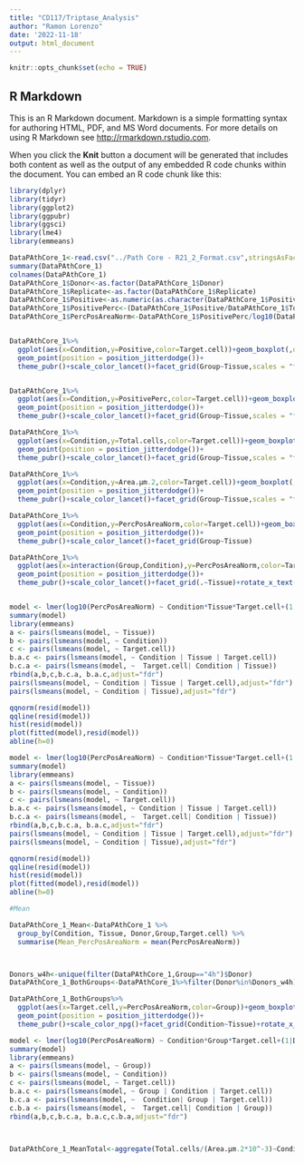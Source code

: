 ```yaml
---
title: "CD117/Triptase_Analysis"
author: "Ramon Lorenzo"
date: '2022-11-18'
output: html_document
---
```


```r
knitr::opts_chunk$set(echo = TRUE)
```

## R Markdown

This is an R Markdown document. Markdown is a simple formatting syntax for authoring HTML, PDF, and MS Word documents. For more details on using R Markdown see <http://rmarkdown.rstudio.com>.

When you click the **Knit** button a document will be generated that includes both content as well as the output of any embedded R code chunks within the document. You can embed an R code chunk like this:

```r
library(dplyr)
library(tidyr)
library(ggplot2)
library(ggpubr)
library(ggsci)
library(lme4)
library(emmeans)

DataPAthCore_1<-read.csv("../Path Core - R21_2_Format.csv",stringsAsFactors = T)
summary(DataPAthCore_1)
colnames(DataPAthCore_1)
DataPAthCore_1$Donor<-as.factor(DataPAthCore_1$Donor)
DataPAthCore_1$Replicate<-as.factor(DataPAthCore_1$Replicate)
DataPAthCore_1$Positive<-as.numeric(as.character(DataPAthCore_1$Positive))
DataPAthCore_1$PositivePerc<-(DataPAthCore_1$Positive/DataPAthCore_1$Total.cells)*100
DataPAthCore_1$PercPosAreaNorm<-DataPAthCore_1$PositivePerc/log10(DataPAthCore_1$Area.µm.2)


DataPAthCore_1%>%
  ggplot(aes(x=Condition,y=Positive,color=Target.cell))+geom_boxplot(,outlier.shape = NA)+
  geom_point(position = position_jitterdodge())+
  theme_pubr()+scale_color_lancet()+facet_grid(Group~Tissue,scales = "free")+rotate_x_text(90)


DataPAthCore_1%>%
  ggplot(aes(x=Condition,y=PositivePerc,color=Target.cell))+geom_boxplot(,outlier.shape = NA)+
  geom_point(position = position_jitterdodge())+
  theme_pubr()+scale_color_lancet()+facet_grid(Group~Tissue,scales = "free")+rotate_x_text(90)

DataPAthCore_1%>%
  ggplot(aes(x=Condition,y=Total.cells,color=Target.cell))+geom_boxplot(,outlier.shape = NA)+
  geom_point(position = position_jitterdodge())+
  theme_pubr()+scale_color_lancet()+facet_grid(Group~Tissue,scales = "free")+rotate_x_text(90)

DataPAthCore_1%>%
  ggplot(aes(x=Condition,y=Area.µm.2,color=Target.cell))+geom_boxplot(,outlier.shape = NA)+
  geom_point(position = position_jitterdodge())+
  theme_pubr()+scale_color_lancet()+facet_grid(Group~Tissue,scales = "free")+rotate_x_text(90)

DataPAthCore_1%>%
  ggplot(aes(x=Condition,y=PercPosAreaNorm,color=Target.cell))+geom_boxplot(,outlier.shape = NA)+
  geom_point(position = position_jitterdodge())+
  theme_pubr()+scale_color_lancet()+facet_grid(Group~Tissue)

DataPAthCore_1%>%
  ggplot(aes(x=interaction(Group,Condition),y=PercPosAreaNorm,color=Target.cell))+geom_boxplot(,outlier.shape = NA)+
  geom_point(position = position_jitterdodge())+
  theme_pubr()+scale_color_lancet()+facet_grid(.~Tissue)+rotate_x_text(45)


model <- lmer(log10(PercPosAreaNorm) ~ Condition*Tissue*Target.cell+(1|Donor), DataPAthCore_1%>%filter(Tissue!="Foreskin"&Group=="Non-infected"))
summary(model)
library(emmeans)
a <- pairs(lsmeans(model, ~ Tissue))
b <- pairs(lsmeans(model, ~ Condition))
c <- pairs(lsmeans(model, ~ Target.cell))
b.a.c <- pairs(lsmeans(model, ~ Condition | Tissue | Target.cell))
b.c.a <- pairs(lsmeans(model, ~  Target.cell| Condition | Tissue))
rbind(a,b,c,b.c.a, b.a.c,adjust="fdr")
pairs(lsmeans(model, ~ Condition | Tissue | Target.cell),adjust="fdr")
pairs(lsmeans(model, ~ Condition | Tissue),adjust="fdr")

qqnorm(resid(model))
qqline(resid(model))
hist(resid(model))
plot(fitted(model),resid(model))
abline(h=0)

model <- lmer(log10(PercPosAreaNorm) ~ Condition*Tissue*Target.cell+(1|Donor), DataPAthCore_1%>%filter(Tissue!="Foreskin"&Group=="4h"))
summary(model)
library(emmeans)
a <- pairs(lsmeans(model, ~ Tissue))
b <- pairs(lsmeans(model, ~ Condition))
c <- pairs(lsmeans(model, ~ Target.cell))
b.a.c <- pairs(lsmeans(model, ~ Condition | Tissue | Target.cell))
b.c.a <- pairs(lsmeans(model, ~  Target.cell| Condition | Tissue))
rbind(a,b,c,b.c.a, b.a.c,adjust="fdr")
pairs(lsmeans(model, ~ Condition | Tissue | Target.cell),adjust="fdr")
pairs(lsmeans(model, ~ Condition | Tissue),adjust="fdr")

qqnorm(resid(model))
qqline(resid(model))
hist(resid(model))
plot(fitted(model),resid(model))
abline(h=0)

#Mean

DataPAthCore_1_Mean<-DataPAthCore_1 %>%
  group_by(Condition, Tissue, Donor,Group,Target.cell) %>%
  summarise(Mean_PercPosAreaNorm = mean(PercPosAreaNorm)) 



Donors_w4h<-unique(filter(DataPAthCore_1,Group=="4h")$Donor)
DataPAthCore_1_BothGroups<-DataPAthCore_1%>%filter(Donor%in%Donors_w4h)

DataPAthCore_1_BothGroups%>%
  ggplot(aes(x=Target.cell,y=PercPosAreaNorm,color=Group))+geom_boxplot(,outlier.shape = NA)+
  geom_point(position = position_jitterdodge())+
  theme_pubr()+scale_color_npg()+facet_grid(Condition~Tissue)+rotate_x_text(45)

model <- lmer(log10(PercPosAreaNorm) ~ Condition*Group*Target.cell+(1|Donor), DataPAthCore_1_BothGroups%>%filter(Tissue=="Glans"))
summary(model)
library(emmeans)
a <- pairs(lsmeans(model, ~ Group))
b <- pairs(lsmeans(model, ~ Condition))
c <- pairs(lsmeans(model, ~ Target.cell))
b.a.c <- pairs(lsmeans(model, ~ Group | Condition | Target.cell))
b.c.a <- pairs(lsmeans(model, ~  Condition| Group | Target.cell))
c.b.a <- pairs(lsmeans(model, ~  Target.cell| Condition | Group))
rbind(a,b,c,b.c.a, b.a.c,c.b.a,adjust="fdr")



DataPAthCore_1_MeanTotal<-aggregate(Total.cells/(Area.µm.2*10^-3)~Condition+ Tissue+Donor+Group+Target.cell,DataPAthCore_1,mean)

```

